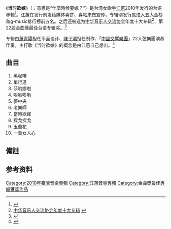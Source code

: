 {{Infobox album
| name       = 当时欲嫁
| type       = 專輯
| artist     = [[江蕙|江蕙]]
| cover      = 
| released   = 2010年6月15日
| genre      = 台语歌曲
| length     = 
| label      = [[台灣索尼音樂娛樂|SONY MUSIC]]
| producer   = 
| prev_title = [[甲你攬牢牢|甲你攬牢牢]]
| prev_year  = 2008
| next_title = [[遠走高飛|遠走高飛]]
| next_year  = 2013
}}
{{Infobox Hokkien name
| title      = 當時欲嫁
| hanji      = 當時欲嫁
| poj        = Tang-sî Beh Kè
| hanlo      = 
| tl         = Tang-sî Beh Kè
| bp         = Dāngsí Bbēh Gè
| hokkienipa = 
| context    = 
| image      = 
| image_size = 
| caption    = 
}}
《'''当时欲嫁'''》（{{lang-nan|當時欲嫁|poj=Tang-sî beh kè}}；意思是“什麼時候要嫁？”）是台湾女歌手[[江蕙|江蕙]]2010年发行的台语專輯<ref>{{Cite web |url=http://ent.sina.com.tw/music/product/262853 |title=当时欲嫁专辑介绍 |accessdate=2012-07-17 |archive-date=2013-01-04 |archive-url=https://web.archive.org/web/20130104075517/http://ent.sina.com.tw/music/product/262853 |dead-url=no }}</ref>。江蕙在发行前发给媒体喜饼、喜帖来做宣传，专辑刚发行就进入五大金榜和g-music排行榜前五名。之后还被选为[[中华音乐人交流协会|中华音乐人交流协会]]年度十大专辑<ref>[http://www.musicman.org.tw/musicman/library_detail.php?song_no=63 中华音乐人交流协会年度十大专辑] {{webarchive|url=https://web.archive.org/web/20090601190032/http://www.musicman.org.tw/musicman/library_detail.php?song_no=63 |date=2009-06-01 }}</ref>、第22屆金曲獎最佳台语专辑奖。<ref>{{Cite web |url=http://www.ttv.com.tw/drama11/GoldenMelody_pop |title=第22屆流行音樂金曲獎官方網站 |accessdate=2012-07-17 |archive-date=2012-08-04 |archive-url=https://web.archive.org/web/20120804080220/http://www.ttv.com.tw/drama11/GoldenMelody%5Fpop/ |dead-url=no }}</ref>

专辑由[[蕭青陽|蕭青陽]]担任平面设计、[[陳子鴻|陳子鴻]]担任制作、「[[中國交響樂團|中國交響樂團]]」22人弦樂團演奏伴奏，主打歌《当时欲嫁》的概念是由江蕙自己想出。<ref>{{Cite web |url=http://tw.kkbox.com/album/XiEDJVJhjimwe9H0F-PO008l-index.html#album-description |title=当时欲嫁专辑介绍 |access-date=2012-07-17 |archive-url=https://web.archive.org/web/20120314222337/http://tw.kkbox.com/album/XiEDJVJhjimwe9H0F-PO008l-index.html#album-description |archive-date=2012-03-14 |dead-url=yes }}</ref>

==曲目==
#黑咖啡{{efn| {{lang-nan|烏咖啡|poj=o͘ ka-pi|tl=oo ka-pi}} }}
#單行道{{efn| {{lang-nan|單行道|poj=tan-hêng-tō|tl=tan-hîng-tō}} }}
#莎哟娜啦
#唉哟唉哟{{efn| {{lang-nan|哎唷哎唷|poj=aih-ioh aih-ioh|tl=aih-ioh aih-ioh}} }}
#夢中央{{efn| {{lang-nan|夢中央|poj=bāng tiong-ng|tl=bāng tiong-ng}} }}
#老樂師
#當時欲嫁{{efn| {{lang-nan|當時欲嫁|poj=tang-sî beh kè|tl=tang-sî beh kè}} }}
#探戈探戈{{efn| {{lang-nan|探戈探戈|poj=thàn-gò͘ thàn-gò͘|tl=thàn-gòo thàn-gòo}} }}
#玉蘭花{{efn| {{lang-nan|玉蘭花|poj=gio̍k-lân-hoe|tl=gio̍k-lân-hue}} }}
#一葉女人心{{efn| {{lang-nan|一葉女人心|poj=chi̍t ia̍p lú-jîn sim|tl=tsi̍t ia̍p lú-jîn sim}} }}

==備註==
{{notelist}}

==参考资料==
{{reflist}}

{{江蕙}}
{{Golden-Melody-Album-Taiwanese}}
[[Category:2010年臺灣音樂專輯|Category:2010年臺灣音樂專輯]]
[[Category:江蕙音樂專輯|Category:江蕙音樂專輯]]
[[Category:金曲獎最佳專輯獲獎作品|Category:金曲獎最佳專輯獲獎作品]]